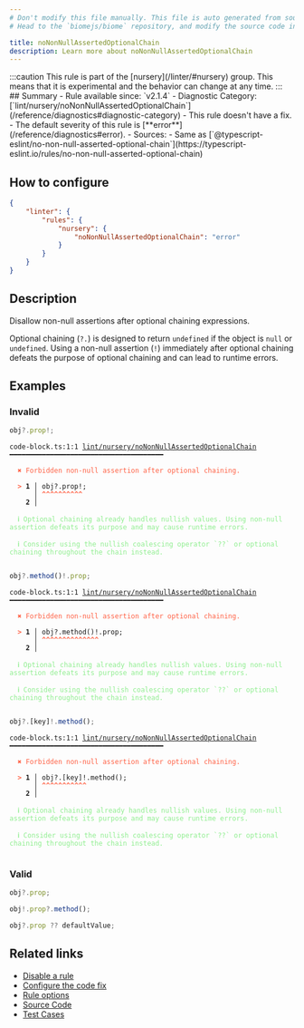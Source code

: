 ```yaml
---
# Don't modify this file manually. This file is auto generated from source, and you will lose your changes next time the website is built.
# Head to the `biomejs/biome` repository, and modify the source code in there.

title: noNonNullAssertedOptionalChain
description: Learn more about noNonNullAssertedOptionalChain
---
```


<Tabs>
<TabItem label="JavaScript (and super languages)" icon="seti:javascript">
:::caution
This rule is part of the [nursery](/linter/#nursery) group. This means that it is experimental and the behavior can change at any time.
:::
## Summary
- Rule available since: `v2.1.4`
- Diagnostic Category: [`lint/nursery/noNonNullAssertedOptionalChain`](/reference/diagnostics#diagnostic-category)
- This rule doesn't have a fix.
- The default severity of this rule is [**error**](/reference/diagnostics#error).
- Sources: 
  - Same as [`@typescript-eslint/no-non-null-asserted-optional-chain`](https://typescript-eslint.io/rules/no-non-null-asserted-optional-chain)

## How to configure
```json title="biome.json"
{
	"linter": {
		"rules": {
			"nursery": {
				"noNonNullAssertedOptionalChain": "error"
			}
		}
	}
}

```
## Description
Disallow non-null assertions after optional chaining expressions.

Optional chaining (`?.`) is designed to return `undefined` if the object is `null` or `undefined`.
Using a non-null assertion (`!`) immediately after optional chaining defeats the purpose
of optional chaining and can lead to runtime errors.

## Examples

### Invalid

```ts
obj?.prop!;
```

<pre class="language-text"><code class="language-text">code-block.ts:1:1 <a href="https://biomejs.dev/linter/rules/no-non-null-asserted-optional-chain">lint/nursery/noNonNullAssertedOptionalChain</a> ━━━━━━━━━━━━━━━━━━━━━━━━━━━━━━━━━━━━━━<br /><br />  <strong><span style="color: Tomato;">✖</span></strong> <span style="color: Tomato;">Forbidden non-null assertion after optional chaining.</span><br />  <br />  <strong><span style="color: Tomato;">&gt;</span></strong> <strong>1 │ </strong>obj?.prop!;<br />   <strong>   │ </strong><strong><span style="color: Tomato;">^</span></strong><strong><span style="color: Tomato;">^</span></strong><strong><span style="color: Tomato;">^</span></strong><strong><span style="color: Tomato;">^</span></strong><strong><span style="color: Tomato;">^</span></strong><strong><span style="color: Tomato;">^</span></strong><strong><span style="color: Tomato;">^</span></strong><strong><span style="color: Tomato;">^</span></strong><strong><span style="color: Tomato;">^</span></strong><strong><span style="color: Tomato;">^</span></strong><br />    <strong>2 │ </strong><br />  <br />  <strong><span style="color: lightgreen;">ℹ</span></strong> <span style="color: lightgreen;">Optional chaining already handles nullish values. Using non-null assertion defeats its purpose and may cause runtime errors.</span><br />  <br />  <strong><span style="color: lightgreen;">ℹ</span></strong> <span style="color: lightgreen;">Consider using the nullish coalescing operator `??` or optional chaining throughout the chain instead.</span><br />  <br /></code></pre>

```ts
obj?.method()!.prop;
```

<pre class="language-text"><code class="language-text">code-block.ts:1:1 <a href="https://biomejs.dev/linter/rules/no-non-null-asserted-optional-chain">lint/nursery/noNonNullAssertedOptionalChain</a> ━━━━━━━━━━━━━━━━━━━━━━━━━━━━━━━━━━━━━━<br /><br />  <strong><span style="color: Tomato;">✖</span></strong> <span style="color: Tomato;">Forbidden non-null assertion after optional chaining.</span><br />  <br />  <strong><span style="color: Tomato;">&gt;</span></strong> <strong>1 │ </strong>obj?.method()!.prop;<br />   <strong>   │ </strong><strong><span style="color: Tomato;">^</span></strong><strong><span style="color: Tomato;">^</span></strong><strong><span style="color: Tomato;">^</span></strong><strong><span style="color: Tomato;">^</span></strong><strong><span style="color: Tomato;">^</span></strong><strong><span style="color: Tomato;">^</span></strong><strong><span style="color: Tomato;">^</span></strong><strong><span style="color: Tomato;">^</span></strong><strong><span style="color: Tomato;">^</span></strong><strong><span style="color: Tomato;">^</span></strong><strong><span style="color: Tomato;">^</span></strong><strong><span style="color: Tomato;">^</span></strong><strong><span style="color: Tomato;">^</span></strong><strong><span style="color: Tomato;">^</span></strong><br />    <strong>2 │ </strong><br />  <br />  <strong><span style="color: lightgreen;">ℹ</span></strong> <span style="color: lightgreen;">Optional chaining already handles nullish values. Using non-null assertion defeats its purpose and may cause runtime errors.</span><br />  <br />  <strong><span style="color: lightgreen;">ℹ</span></strong> <span style="color: lightgreen;">Consider using the nullish coalescing operator `??` or optional chaining throughout the chain instead.</span><br />  <br /></code></pre>

```ts
obj?.[key]!.method();
```

<pre class="language-text"><code class="language-text">code-block.ts:1:1 <a href="https://biomejs.dev/linter/rules/no-non-null-asserted-optional-chain">lint/nursery/noNonNullAssertedOptionalChain</a> ━━━━━━━━━━━━━━━━━━━━━━━━━━━━━━━━━━━━━━<br /><br />  <strong><span style="color: Tomato;">✖</span></strong> <span style="color: Tomato;">Forbidden non-null assertion after optional chaining.</span><br />  <br />  <strong><span style="color: Tomato;">&gt;</span></strong> <strong>1 │ </strong>obj?.[key]!.method();<br />   <strong>   │ </strong><strong><span style="color: Tomato;">^</span></strong><strong><span style="color: Tomato;">^</span></strong><strong><span style="color: Tomato;">^</span></strong><strong><span style="color: Tomato;">^</span></strong><strong><span style="color: Tomato;">^</span></strong><strong><span style="color: Tomato;">^</span></strong><strong><span style="color: Tomato;">^</span></strong><strong><span style="color: Tomato;">^</span></strong><strong><span style="color: Tomato;">^</span></strong><strong><span style="color: Tomato;">^</span></strong><strong><span style="color: Tomato;">^</span></strong><br />    <strong>2 │ </strong><br />  <br />  <strong><span style="color: lightgreen;">ℹ</span></strong> <span style="color: lightgreen;">Optional chaining already handles nullish values. Using non-null assertion defeats its purpose and may cause runtime errors.</span><br />  <br />  <strong><span style="color: lightgreen;">ℹ</span></strong> <span style="color: lightgreen;">Consider using the nullish coalescing operator `??` or optional chaining throughout the chain instead.</span><br />  <br /></code></pre>

### Valid

```ts
obj?.prop;
```

```ts
obj!.prop?.method();
```

```ts
obj?.prop ?? defaultValue;
```

## Related links

- [Disable a rule](/linter/#disable-a-rule)
- [Configure the code fix](/linter#configure-the-code-fix)
- [Rule options](/linter/#rule-options)
- [Source Code](https://github.com/biomejs/biome/blob/main/crates/biome_js_analyze/src/lint/nursery/no_non_null_asserted_optional_chain.rs)
- [Test Cases](https://github.com/biomejs/biome/blob/main/crates/biome_js_analyze/tests/specs/nursery/noNonNullAssertedOptionalChain)

</TabItem>
</Tabs>

